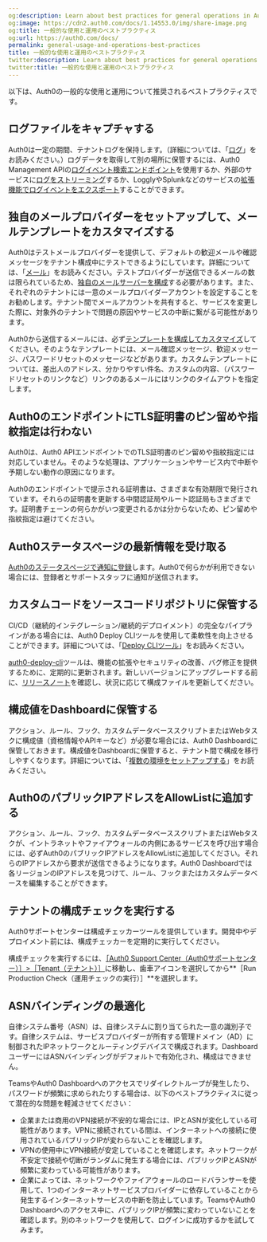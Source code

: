 ```yaml
---
og:description: Learn about best practices for general operations in Auth0.
og:image: https://cdn2.auth0.com/docs/1.14553.0/img/share-image.png
og:title: 一般的な使用と運用のベストプラクティス
og:url: https://auth0.com/docs/
permalink: general-usage-and-operations-best-practices
title: 一般的な使用と運用のベストプラクティス
twitter:description: Learn about best practices for general operations in Auth0.
twitter:title: 一般的な使用と運用のベストプラクティス
---
```


以下は、Auth0の一般的な使用と運用について推奨されるベストプラクティスです。

## ログファイルをキャプチャする

Auth0は一定の期間、テナントログを保持します。（詳細については、「[ログ](/logs)」をお読みください。）ログデータを取得して別の場所に保管するには、Auth0 Management APIの[ログイベント検索エンドポイント](https://auth0.com/docs/api/management/v2#!/Logs/get_logs)を使用するか、外部のサービスに[ログをストリーミング](/monitor-auth0/streams)するか、LogglyやSplunkなどのサービスの[拡張機能でログイベントをエクスポート](https://marketplace.auth0.com/features/log-streaming)することができます。

## 独自のメールプロバイダーをセットアップして、メールテンプレートをカスタマイズする

Auth0はテストメールプロバイダーを提供して、デフォルトの歓迎メールや確認メッセージをテナント構成中にテストできるようにしています。詳細については、「[メール](/brand-and-customize/email)」をお読みください。テストプロバイダーが送信できるメールの数は限られているため、[独自のメールサーバーを構成](/brand-and-customize/email/configure-custom-external-smtp-email-provider)する必要があります。また、それぞれのテナントには一意のメールプロバイダーアカウントを設定することをお勧めします。テナント間でメールアカウントを共有すると、サービスを変更した際に、対象外のテナントで問題の原因やサービスの中断に繋がる可能性があります。

Auth0から送信するメールには、必ず[テンプレートを構成してカスタマイズ](/brand-and-customize/email/customize-email-templates)してください。そのようなテンプレートには、メール確認メッセージ、歓迎メッセージ、パスワードリセットのメッセージなどがあります。カスタムテンプレートについては、差出人のアドレス、分かりやすい件名、カスタムの内容、（パスワードリセットのリンクなど）リンクのあるメールにはリンクのタイムアウトを指定します。

## Auth0のエンドポイントにTLS証明書のピン留めや指紋指定は行わない

Auth0は、Auth0 APIエンドポイントでのTLS証明書のピン留めや指紋指定には対応していません。そのような処理は、アプリケーションやサービス内で中断や予期しない動作の原因になります。

Auth0のエンドポイントで提示される証明書は、さまざまな有効期限で発行されています。それらの証明書を更新する中間認証局やルート認証局もさまざまです。証明書チェーンの何らかがいつ変更されるかは分からないため、ピン留めや指紋指定は避けてください。

## Auth0ステータスページの最新情報を受け取る

[Auth0のステータスページで通知に登録](https://status.auth0.com/)します。Auth0で何らかが利用できない場合には、登録者とサポートスタッフに通知が送信されます。

## カスタムコードをソースコードリポジトリに保管する

CI/CD（継続的インテグレーション/継続的デプロイメント）の完全なパイプラインがある場合には、Auth0 Deploy CLIツールを使用して柔軟性を向上させることができます。詳細については、「[Deploy CLIツール](/deploy/deploy-cli-tool)」をお読みください。

[auth0-deploy-cli](https://github.com/auth0/auth0-deploy-cli)ツールは、機能の拡張やセキュリティの改善、バグ修正を提供するために、定期的に更新されます。新しいバージョンにアップグレードする前に、[リリースノート](https://github.com/auth0/auth0-deploy-cli/releases)を確認し、状況に応じて構成ファイルを更新してください。

## 構成値をDashboardに保管する

アクション、ルール、フック、カスタムデータベーススクリプトまたはWebタスクに構成値（資格情報やAPIキーなど）が必要な場合には、Auth0 Dashboardに保管しておきます。構成値をDashboardに保管すると、テナント間で構成を移行しやすくなります。詳細については、「[複数の環境をセットアップする](/get-started/create-tenants/set-up-multiple-environments)」をお読みください。

## Auth0のパブリックIPアドレスをAllowListに追加する

アクション、ルール、フック、カスタムデータベーススクリプトまたはWebタスクが、イントラネットやファイアウォールの内側にあるサービスを呼び出す場合には、必ずAuth0のパブリックIPアドレスをAllowListに追加してください。それらのIPアドレスから要求が送信できるようになります。Auth0 Dashboardでは各リージョンのIPアドレスを見つけて、ルール、フックまたはカスタムデータベースを編集することができます。

## テナントの構成チェックを実行する

Auth0サポートセンターは構成チェッカーツールを提供しています。開発中やデプロイメント前には、構成チェッカーを定期的に実行してください。

構成チェックを実行するには、[［Auth0 Support Center（Auth0サポートセンター）］>［Tenant（テナント）］](https://support.auth0.com/tenants/public)に移動し、歯車アイコンを選択してから**［Run Production Check（運用チェックの実行）］**を選択します。

## ASNバインディングの最適化

自律システム番号（ASN）は、自律システムに割り当てられた一意の識別子です。自律システムは、サービスプロバイダーが所有する管理ドメイン（AD）に制御されたIPネットワークとルーティングデバイスで構成されます。DashboardユーザーにはASNバインディングがデフォルトで有効化され、構成はできません。

TeamsやAuth0 Dashboardへのアクセスでリダイレクトループが発生したり、パスワードが頻繁に求められたりする場合は、以下のベストプラクティスに従って潜在的な問題を軽減させてください：

* 企業または商用のVPN接続が不安的な場合には、IPとASNが変化している可能性があります。VPNに接続されている間は、インターネットへの接続に使用されているパブリックIPが変わらないことを確認します。
* VPNの使用中にVPN接続が安定していることを確認します。ネットワークが不安定で接続や切断がランダムに発生する場合には、パブリックIPとASNが頻繁に変わっている可能性があります。
* 企業によっては、ネットワークやファイアウォールのロードバランサーを使用して、1つのインターネットサービスプロバイダーに依存していることから発生するインターネットサービスの中断を防止しています。TeamsやAuth0 Dashboardへのアクセス中に、パブリックIPが頻繁に変わっていないことを確認します。別のネットワークを使用して、ログインに成功するかを試してみます。